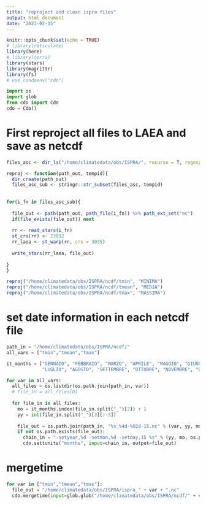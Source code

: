 ```yaml
---
title: "reproject and clean ispra files"
output: html_document
date: "2023-02-15"
---
```


```r
knitr::opts_chunk$set(echo = TRUE)
# library(reticulate)
library(here)
# library(terra)
library(stars)
library(magrittr)
library(fs)
# use_condaenv("cdo")
```

```python
import os
import glob
from cdo import Cdo
cdo = Cdo()
```


# First reproject all files to LAEA and save as netcdf


```r
files_asc <- dir_ls("/home/climatedata/obs/ISPRA/", recurse = T, regexp = "[.]asc$")

reproj <- function(path_out, tempid){
  dir_create(path_out)
  files_asc_sub <- stringr::str_subset(files_asc, tempid)
  
  
for(i_fn in files_asc_sub){
  
  file_out <- path(path_out, path_file(i_fn)) %>% path_ext_set("nc")
  if(file_exists(file_out)) next
  
  rr <- read_stars(i_fn)
  st_crs(rr) <- 23032
  rr_laea <- st_warp(rr, crs = 3035)
  
  write_stars(rr_laea, file_out)
  
}
}

reproj("/home/climatedata/obs/ISPRA/ncdf/tmin", "MINIMA")
reproj("/home/climatedata/obs/ISPRA/ncdf/tmean", "MEDIA")
reproj("/home/climatedata/obs/ISPRA/ncdf/tmax", "MASSIMA")


```


# set date information in each netcdf file


```python
path_in = "/home/climatedata/obs/ISPRA/ncdf/"
all_vars = ["tmin","tmean","tmax"]

it_months = ["GENNAIO", "FEBBRAIO", "MARZO", "APRILE", "MAGGIO", "GIUGNO",
             "LUGLIO", "AGOSTO", "SETTEMBRE", "OTTOBRE", "NOVEMBRE", "DICEMBRE"]

for var in all_vars:
  all_files = os.listdir(os.path.join(path_in, var))
  # file_in = all_files[0]
  
  for file_in in all_files:
    mo = it_months.index(file_in.split("_")[2]) + 1
    yy = int(file_in.split("_")[3][:-3])
    
    file_out = os.path.join(path_in, "%s_%4d-%02d-15.nc" % (var, yy, mo))
    if not os.path.exists(file_out):
      chain_in = "-setyear,%d -setmon,%d -setday,15 %s" % (yy, mo, os.path.join(path_in, var, file_in))
      cdo.settunits("months", input=chain_in, output=file_out)

```



# mergetime


```python
for var in ["tmin","tmean","tmax"]:
  file_out = "/home/climatedata/obs/ISPRA/ispra_" + var + ".nc"
  cdo.mergetime(input=glob.glob("/home/climatedata/obs/ISPRA/ncdf/" + var + "_*"), output=file_out)

```

